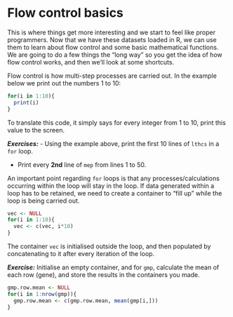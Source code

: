 # Flow control basics

This is where things get more interesting and we start to feel like proper programmers. Now that we have these datasets loaded in R, we can use them to learn about flow control and some basic mathematical functions. We are going to do a few things the "long way" so you get the idea of how flow control works, and then we'll look at some shortcuts.

Flow control is how multi-step processes are carried out. In the example below we print out the numbers 1 to 10:
```r
for(i in 1:10){
  print(i)
}
```
To translate this code, it simply says for every integer from 1 to 10, print this value to the screen.

***Exercises:*** 
- Using the example above, print the first 10 lines of `lthcs` in a `for` loop.

- Print every **2nd** line of `mep` from lines 1 to 50.

An important point regarding `for` loops is that any processes/calculations occurring within the loop will stay in the loop. If data generated within a loop has to be retained, we need to create a container to "fill up" while the loop is being carried out.
```r
vec <- NULL
for(i in 1:10){
  vec <- c(vec, i*10)
}
```
The container `vec` is initialised outside the loop, and then populated by concatenating to it after every iteration of the loop.

***Exercise:*** Initialise an empty container, and for `gmp`, calculate the mean of each row (gene), and store the results in the containers you made.

```r
gmp.row.mean <- NULL
for(i in 1:nrow(gmp)){
  gmp.row.mean <- c(gmp.row.mean, mean(gmp[i,]))
}
```
